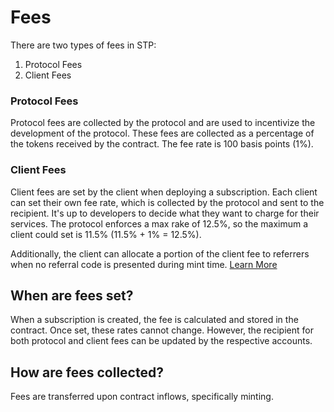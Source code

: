 # Fees

There are two types of fees in STP:

1. Protocol Fees
2. Client Fees

### Protocol Fees

Protocol fees are collected by the protocol and are used to incentivize the development of the protocol. These fees are collected as a percentage of the tokens received by the contract. The fee rate is 100 basis points (1%).

### Client Fees

Client fees are set by the client when deploying a subscription. Each client can set their own fee rate, which is collected by the protocol and sent to the recipient. It's up to developers to decide what they want to charge for their services. The protocol enforces a max rake of 12.5%, so the maximum a client could set is 11.5% (11.5% + 1% = 12.5%).

Additionally, the client can allocate a portion of the client fee to referrers when no referral code is presented during mint time. [Learn More](/stp/referrals#client-fee-referral-split)

## When are fees set?

When a subscription is created, the fee is calculated and stored in the contract. Once set, these rates cannot change. However, the recipient for both protocol and client fees can be updated by the respective accounts.

## How are fees collected?

Fees are transferred upon contract inflows, specifically minting.
